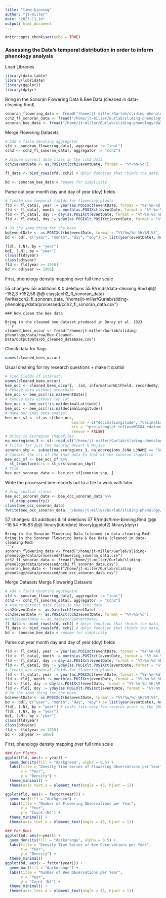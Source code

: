 ```yaml
---
title: "time-binning"
author: "jt-miller"
date: "2023-11-10"
output: html_document
---
```


```r
knitr::opts_chunk$set(echo = TRUE)
```
### Assessing the Data's temporal distribution in order to inform phenology analysis 
Load Libraries
```r
library(data.table)
library(lubridate)
library(ggplot2)
library(dplyr)
```
Bring in the Sonoran Flowering Data & Bee Data (cleaned in data-cleaning.Rmd)
```r
sonoran_flowering_data <- fread("/home/jt-miller/Gurlab/sliding-phenology/data/processed/flowering_sonoran_data.csv")
cch2_fl_sonoran_data <- fread("/home/jt-miller/Gurlab/sliding-phenology/data/processed/cch2_fl_sonoran_data.csv")
sonoran_bee_data <- fread("/home/jt-miller/Gurlab/sliding-phenology/data/processed/bee_occ_sonoran_data.csv")
```

Merge Flowering Datasets 
```r
# Add a field denoting aggregator
sfd <- sonoran_flowering_data[, aggregator := "inat"] 
cch2 <- cch2_fl_sonoran_data[, aggregator := "cch2"]

# Assure correct date class in the cch2 data
cch2$eventDate <- as.POSIXct(cch2$eventDate, format = "%Y-%m-%d")

fl_data <- bind_rows(sfd, cch2) # dplyr function that rbinds the data, and replaces NAs for fields missing from eachothers dataset 

bd <- sonoran_bee_data # rename for simplicity 
```


Parse out year month day and day of year (doy) fields
```r
# Create new temporal fields for flowering plants 
fld <- fl_data[, year := year(as.POSIXct(eventDate, format = "%Y-%m-%d %H:%M:%S %Z"))]
fld <- fl_data[, month := month(as.POSIXct(eventDate, format = "%Y-%m-%d %H:%M:%S %Z"))]
fld <- fl_data[, day := day(as.POSIXct(eventDate, format = "%Y-%m-%d %H:%M:%S %Z"))]
fld <- fl_data[, doy := yday(as.POSIXlt.POSIXct(eventDate, format = "%Y-%m-%d %H:%M:%S %Z"))]

# Do the same thing for the bees
bd$eventDate <- as.POSIXct(bd$eventDate, format = "%Y/%m/%d %H:%M:%S", tz = "UTC")
bd <- bd[, c("year", "month", "day", "doy") := list(year(eventDate), month(eventDate), day(eventDate), yday(eventDate))] # Shortcut

fld[, (.N), by = "year"] 
bd[, (.N), by = "year"] 
class(fld$year)
class(bd$year)
fld <- fld[year >= 1950]
bd <- bd[year >= 1950]
```

First, phenology density mapping over full time scale 


55 changes: 55 additions & 0 deletions 55
R/rmds/data-cleaning.Rmd
@@ -152,3 +152,58 @@ class(cch2_fl_sonoran_data)
fwrite(cch2_fl_sonoran_data, "/home/jt-miller/Gurlab/sliding-phenology/data/processed/cch2_fl_sonoran_data.csv")
```
### Now clean the bee data 

Bring in the cleaned bee dataset produced in Dorey et al. 2023
```r
cleaned_bees_occur <- fread("/home/jt-miller/Gurlab/sliding-phenology/data/raw/Bee-Cleaned-Data/OutputData/05_cleaned_database.csv")
```

Check data for flags
```r
names(cleaned_bees_occur)
```
Usual cleaning for my research questions + make it spatial
```r
# Find fields of interest. 
names(cleaned_bees_occur)
bee_occ <- cleaned_bees_occur[, .(id, informationWithheld, recordedBy, identifiedBy, eventDate, verbatimEventDate, decimalLatitude, decimalLongitude, coordinateUncertaintyInMeters, scientificName, taxonRank)]
# Remove data without eventDate
bee_occ <- bee_occ[!is.na(eventDate)]
# Remove data without lon lat 
bee_occ <- bee_occ[!is.na(decimalLatitude)]
bee_occ <- bee_occ[!is.na(decimalLongitude)]
# Make our inat data spatial 
bee_occ_sf <- st_as_sf(bee_occ,
                              coords = c("decimalLongitude", "decimalLatitude"),
                              crs = "+proj=longlat +ellps=WGS84 +datum=WGS84 +no_defs",
                              remove = FALSE)
# Bring in Ecoregion shapefiles 
na_ecoregions_3 <- sf::read_sf("/home/jt-miller/Gurlab/sliding-phenology/data/raw/shapefiles/NA-level-3-epa-ecoregions/NA_CEC_Eco_Level3.shp")
# Filter for just the Sonoran Desert & Mojave
sonoran_shp <- subset(na_ecoregions_3, na_ecoregions_3$NA_L3NAME == "Sonoran Desert")
# Convert the crs of the inat data to that of the sonoran shapefile
bee_occ_sf <- bee_occ_sf %>% 
  st_transform(crs = st_crs(sonoran_shp))
# Trim
bee_occ_sonoran_data <- bee_occ_sf[sonoran_shp, ]
```

Write the processed bee records out to a file to work with later
```r
# Drop spatial status 
bee_occ_sonoran_data <- bee_occ_sonoran_data %>% 
  st_drop_geometry()
class(bee_occ_sonoran_data)
fwrite(bee_occ_sonoran_data, "/home/jt-miller/Gurlab/sliding-phenology/data/processed/bee_occ_sonoran_data.csv")
```
57 changes: 43 additions & 14 deletions 57
R/rmds/time-binning.Rmd
@@ -16,54 +16,83 @@ library(lubridate)
library(ggplot2)
library(dplyr)
```
Bring in the Sonoran Flowering Data (cleaned in data-cleaning.Rmd)
Bring in the Sonoran Flowering Data & Bee Data (cleaned in data-cleaning.Rmd)
```r
sonoran_flowering_data <- fread("/home/jt-miller/Gurlab/sliding-phenology/data/processed/flowering_sonoran_data.csv")
cch2_fl_sonoran_data <- fread("/home/jt-miller/Gurlab/sliding-phenology/data/processed/cch2_fl_sonoran_data.csv")
sonoran_bee_data <- fread("/home/jt-miller/Gurlab/sliding-phenology/data/processed/bee_occ_sonoran_data.csv")
```

Merge Datasets 
Merge Flowering Datasets 
```r
# Add a field denoting aggregator
sfd <- sonoran_flowering_data[, aggregator := "inat"] 
cch2 <- cch2_fl_sonoran_data[, aggregator := "cch2"]
# Assure correct date class in the cch2 data
cch2$eventDate <- as.Date(cch2$eventDate)
cch2$eventDate <- as.POSIXct(cch2$eventDate, format = "%Y-%m-%d")
#cch2$eventDate <- as.Date(cch2$eventDate)
fl_data <- bind_rows(sfd, cch2) # dplyr function that rbinds the data, and replaces NAs for fields missing from eachothers dataset
fl_data <- bind_rows(sfd, cch2) # dplyr function that rbinds the data, and replaces NAs for fields missing from eachothers dataset 
bd <- sonoran_bee_data # rename for simplicity 
```


Parse out year month day and day of year (doy) fields
```r
fld <- fl_data[, year := year(as.POSIXct(eventDate, format = "%Y-%m-%d %H:%M:%S %Z"))]
fld <- fl_data[, month := month(as.POSIXct(eventDate, format = "%Y-%m-%d %H:%M:%S %Z"))]
fld <- fl_data[, day := day(as.POSIXct(eventDate, format = "%Y-%m-%d %H:%M:%S %Z"))]
fld <- fl_data[, doy := yday(as.POSIXlt.POSIXct(eventDate, format = "%Y-%m-%d %H:%M:%S %Z"))]
# Create new temporal fields for flowering plants 
fld <- fl_data[, year := year(as.POSIXct(eventDate, format = "%Y-%m-%d"))]
fld <- fld[, month := month(as.POSIXct(eventDate, format = "%Y-%m-%d %H:%M:%S %Z"))]
fld <- fld[, day := day(as.POSIXct(eventDate, format = "%Y-%m-%d %H:%M:%S %Z"))]
fld <- fld[, doy := yday(as.POSIXlt.POSIXct(eventDate, format = "%Y-%m-%d %H:%M:%S %Z"))]
# Do the same thing for the bees
bd$eventDate <- as.POSIXct(bd$eventDate, format = "%Y/%m/%d %H:%M:%S", tz = "UTC")
bd <- bd[, c("year", "month", "day", "doy") := list(year(eventDate), month(eventDate), day(eventDate), yday(eventDate))] # Shortcut
fld[, (.N), by = "year"] # Looks like very few records prior to the 2000s, ask Rob but as an arbitrary cut off lets go from there
fld[, (.N), by = "year"] 
bd[, (.N), by = "year"] 
class(fld$year)
class(bd$year)
fld <- fld[year >= 1950]
bd <- bd[year >= 1950]
```

First, phenology density mapping over full time scale 
```r
### For Plants 
ggplot(fld, aes(x = year)) +
  geom_density(fill = "darkgreen", alpha = 0.5) +
  labs(title = "Density Time Series of Flowering Observations per Year",
       x = "Year",
       y = "Density") +
  theme_minimal() + 
  theme(axis.text.x = element_text(angle = 45, hjust = 1))

ggplot(fld, aes(x = factor(year))) +
  geom_bar(fill = "darkgreen") +
  labs(title = "Number of Flowering Observations per Year",
       x = "Year",
       y = "Count (N)") +
  theme_minimal() + 
  theme(axis.text.x = element_text(angle = 45, hjust = 1))

### For Bees 
ggplot(bd, aes(x=year)) + 
  geom_density(fill = "darkorange", alpha = 0.5) + 
  labs(title = "Density Time Series of Bee Observations per Year",
       x = "Year", 
       y = "Density") + 
  theme_minimal()
ggplot(bd, aes(x = factor(year))) +
  geom_bar(fill = "darkorange") +
  labs(title = "Number of Bee Observations per Year",
       x = "Year",
       y = "Count (N)") +
  theme_minimal() + 
  theme(axis.text.x = element_text(angle = 45, hjust = 1))
```






